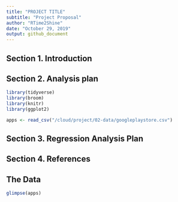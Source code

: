 ```yaml
---
title: "PROJECT TITLE"
subtitle: "Project Proposal"
author: "RTime2Shine"
date: "October 29, 2019"
output: github_document
---
```


## Section 1. Introduction

## Section 2. Analysis plan


```r
library(tidyverse)
library(broom)
library(knitr) 
library(ggplot2)
```
```r
apps <- read_csv("/cloud/project/02-data/googleplaystore.csv")
```

## Section 3. Regression Analysis Plan

## Section 4. References

## The Data
```r
glimpse(apps)
```